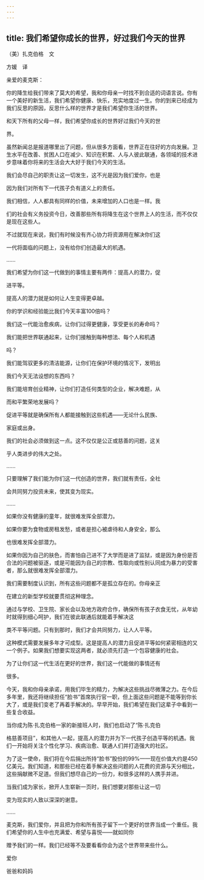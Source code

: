 ```yaml
---
---
---
```

title: 我们希望你成长的世界，好过我们今天的世界
---



（美）扎克伯格　文

方媛　译

亲爱的麦克斯：

你的降生给我们带来了莫大的希望，我和你母亲一时找不到合适的词语言说。你有一个美好的新生活，我们希望你健康、快乐，充实地度过一生。你的到来已经成为我们反思的原因，反思什么样的世界才是我们希望你生活的世界。

和天下所有的父母一样，我们希望你成长的世界好过我们今天的世

界。

虽然新闻总是报道哪里出了问题，但从很多方面看，世界正在往好的方向发展。卫生水平在改善、贫困人口在减少、知识在积累、人与人彼此联通，各领域的技术进步意味着你将来的生活会大大好于我们今天的生活。

我们会尽自己的职责让这一切发生，这不光是因为我们爱你，也是

因为我们对所有下一代孩子负有道义上的责任。

我们相信，人人都具有同样的价值，未来增加的人口也是一样。我

们的社会有义务投资今日，改善那些所有将降生在这个世界上人的生活，而不仅仅是现在这些人。

不过就现在来说，我们有时候没有齐心协力将资源用在解决你们这

一代将面临的问题上，没有给你们创造最大的机遇。

……

我们希望为你们这一代做到的事情主要有两件：提高人的潜力，促

进平等。

提高人的潜力就是如何让人生变得更卓越。

你的学识和经验能比我们今天丰富100倍吗？

我们这一代能治愈疾病，让你们过得更健康，享受更长的寿命吗？

我们能把世界联通起来，让你们接触到每种想法、每个人和机遇

吗？

我们能驾驭更多的清洁能源，让你们在保护环境的情况下，发明出

我们今天无法设想的东西吗？

我们能培育创业精神，让你们打造任何类型的企业，解决难题，从

而和平繁荣地发展吗？

促进平等就是确保所有人都能接触到这些机遇——无论什么民族、

家庭或出身。

我们的社会必须做到这一点。这不仅仅是公正或慈善的问题，这关

乎人类进步的伟大之处。

……

只要理解了我们能为你们这一代创造的世界，我们就有责任，全社

会共同努力投资未来，使其变为现实。

……

如果你没有健康的童年，就很难发挥全部潜力。

如果你要为食物或房租发愁，或者是担心被虐待和人身安全，那么

也很难发挥全部潜力。

如果你因为自己的肤色，而害怕自己进不了大学而是进了监狱，或是因为身份是否合法的问题被驱逐，或是可能因为自己的宗教、性取向或性别认同成为暴力的受害者，那么就很难发挥全部潜力。

我们需要制度认识到，所有这些问题都不是孤立存在的。你母亲正

在建立的新型学校就要贯彻这种理念。

通过与学校、卫生院、家长会以及地方政府合作，确保所有孩子衣食无忧，从年幼时就得到细心呵护，我们在彼此联通后就能着手解决这

类不平等问题。只有到那时，我们才会共同努力，让人人平等。

这种模式需要发展多年才可成型。这是提高人的潜力且促进平等如何紧密相连的又一个例子。如果我们想要实现这两者，就必须先打造一个包容健康的社会。

为了让你们这一代生活在更好的世界，我们这一代能做的事情还有

很多。

今天，我和你母亲承诺，用我们毕生的精力，为解决这些挑战尽微薄之力。在今后多年里，我还将继续担任“脸书”首席执行官一职，但上面这些问题是不能等到你长大了，或是我们变老了再着手解决的。早早开始，我们希望在我们这辈子中看到一些复合收益。

当你成为陈·扎克伯格一家的新接班人时，我们也启动了“陈·扎克伯

格慈善项目”，和其他人一起，提高人的潜力并为下一代孩子创造平等的机遇。我们一开始将关注个性化学习、疾病治愈、联通人们并打造强大的社区。

为了这一使命，我们将在今后捐出所持“脸书”股份的99%——现在价值大约是450亿美元。我们知道，和那些已经在着手解决这些问题的人花费的资源与天分相比，这些捐献微不足道。但我们想尽自己的一份力，和很多这样的人携手并进。

当我们成为家长，掀开人生崭新一页时，我们想要对那些让这一切

变为现实的人致以深深的谢意。

……

麦克斯，我们爱你，并且把为你和所有孩子留下一个更好的世界当成一个重任。我们希望你的人生中也充满爱、希望与喜悦——就如同你

赠予我们的一样。我们已经等不及要看看你会为这个世界带来些什么。

爱你

爸爸和妈妈